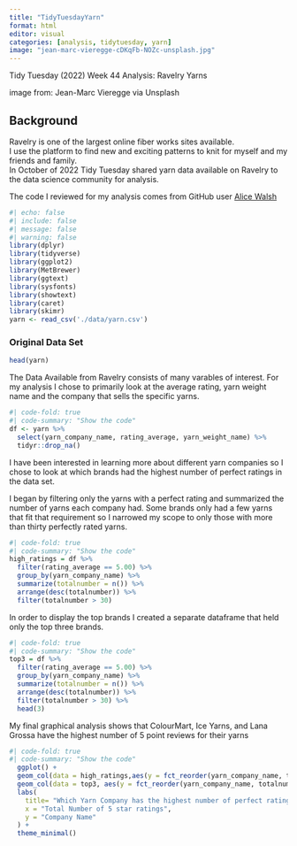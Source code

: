 ```yaml
---
title: "TidyTuesdayYarn"
format: html
editor: visual
categories: [analysis, tidytuesday, yarn]
image: "jean-marc-vieregge-cDKqFb-NOZc-unsplash.jpg"
---
```


Tidy Tuesday (2022) Week 44 Analysis: Ravelry Yarns

image from: Jean-Marc Vieregge via Unsplash

## Background 
Ravelry is one of the largest online fiber works sites available. <br>I use the platform to find new and exciting patterns to knit for myself and my friends and family. <br> In October of 2022 Tidy Tuesday shared yarn data available on Ravelry to the data science community for analysis. 

The code I reviewed for my analysis comes from GitHub user <a href="https://github.com/awalsh17/ravelry_yarns/blob/main/code/explore_yarn.R" target="_blank">Alice Walsh</a> 

```r
#| echo: false
#| include: false
#| message: false
#| warning: false
library(dplyr)
library(tidyverse)
library(ggplot2)
library(MetBrewer)
library(ggtext)
library(sysfonts)
library(showtext)
library(caret)
library(skimr)
yarn <- read_csv('./data/yarn.csv')
```
### Original Data Set 
```r
head(yarn)
```
The Data Available from Ravelry consists of many varables of interest. For my analysis I chose to primarily look at the average rating, yarn weight name and the company that sells the specific yarns. 

```r
#| code-fold: true
#| code-summary: "Show the code"
df <- yarn %>%
  select(yarn_company_name, rating_average, yarn_weight_name) %>%
  tidyr::drop_na()
```

I have been interested in learning more about different yarn companies so I chose to look at which brands had the highest number of perfect ratings in the data set.

I began by filtering only the yarns with a perfect rating and summarized the number of yarns each company had. Some brands only had a few yarns that fit that requirement so I narrowed my scope to only those with more than thirty perfectly rated yarns. 
```r
#| code-fold: true
#| code-summary: "Show the code"
high_ratings = df %>%
  filter(rating_average == 5.00) %>%
  group_by(yarn_company_name) %>%
  summarize(totalnumber = n()) %>%
  arrange(desc(totalnumber)) %>%
  filter(totalnumber > 30) 
```

In order to display the top brands I created a separate dataframe that held only the top three brands. 
```r
#| code-fold: true
#| code-summary: "Show the code"
top3 = df %>%
  filter(rating_average == 5.00) %>%
  group_by(yarn_company_name) %>%
  summarize(totalnumber = n()) %>%
  arrange(desc(totalnumber)) %>%
  filter(totalnumber > 30) %>%
  head(3)
```

My final graphical analysis shows that ColourMart, Ice Yarns, and Lana Grossa have the highest number of 5 point reviews for their yarns
```r
#| code-fold: true
#| code-summary: "Show the code"
  ggplot() +
  geom_col(data = high_ratings,aes(y = fct_reorder(yarn_company_name, totalnumber), x = totalnumber), fill = "grey") +
  geom_col(data = top3, aes(y = fct_reorder(yarn_company_name, totalnumber), x = totalnumber), fill = "darkred") +
  labs(
    title= "Which Yarn Company has the highest number of perfect ratings?",
    x = "Total Number of 5 star ratings",
    y = "Company Name"
  ) +
  theme_minimal()
```

